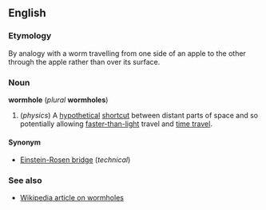 ==English==
===Etymology===
By analogy with a worm travelling from one side of an apple to the other through the apple rather than over its surface.

===Noun===
'''wormhole''' (''plural'' '''wormholes''')

#(''physics'') A [[hypothetical]] [[shortcut]] between distant parts of space and so potentially allowing [[faster-than-light]] travel and [[time travel]].

====Synonym====
*[[Einstein-Rosen bridge]] (''technical'')

===See also===
*[[w:Wormhole|Wikipedia article on wormholes]]